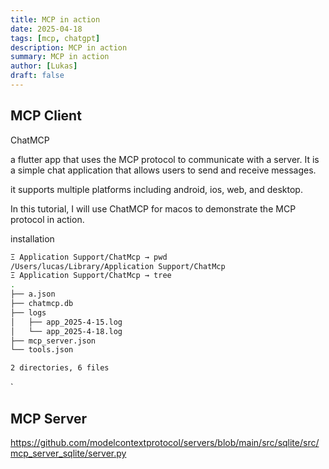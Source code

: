 ```yaml
---
title: MCP in action
date: 2025-04-18
tags: [mcp, chatgpt]
description: MCP in action
summary: MCP in action
author: [Lukas]
draft: false
---
```


## MCP Client

ChatMCP

a flutter app that uses the MCP protocol to communicate with a server. It is a simple chat application that allows users to send and receive messages.

it supports multiple platforms including android, ios, web, and desktop.

In this tutorial, I will use ChatMCP for macos to demonstrate the MCP protocol in action.

installation

```bash
Ξ Application Support/ChatMcp → pwd
/Users/lucas/Library/Application Support/ChatMcp
Ξ Application Support/ChatMcp → tree
.
├── a.json
├── chatmcp.db
├── logs
│   ├── app_2025-4-15.log
│   └── app_2025-4-18.log
├── mcp_server.json
└── tools.json

2 directories, 6 files

```

`

## MCP Server

https://github.com/modelcontextprotocol/servers/blob/main/src/sqlite/src/mcp_server_sqlite/server.py
